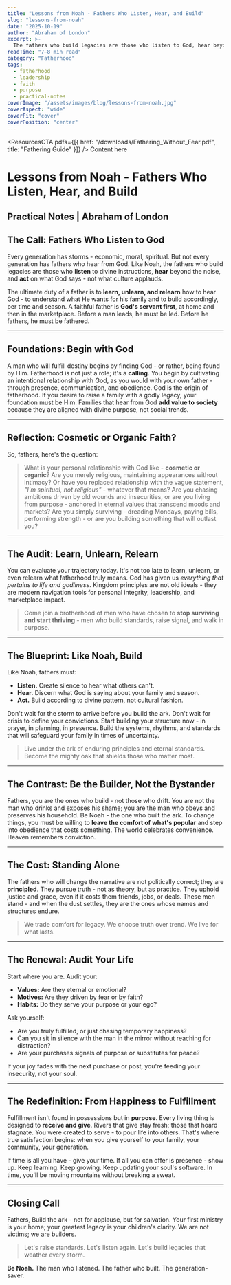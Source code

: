 ```yaml
---
title: "Lessons from Noah - Fathers Who Listen, Hear, and Build"
slug: "lessons-from-noah"
date: "2025-10-19"
author: "Abraham of London"
excerpt: >-
  The fathers who build legacies are those who listen to God, hear beyond the noise, and act with obedience and conviction. Like Noah, we must learn to build what will save generations yet unborn.
readTime: "7–8 min read"
category: "Fatherhood"
tags:
  - fatherhood
  - leadership
  - faith
  - purpose
  - practical-notes
coverImage: "/assets/images/blog/lessons-from-noah.jpg"
coverAspect: "wide"
coverFit: "cover"
coverPosition: "center"
---
```



<ResourcesCTA pdfs={[{ href: "/downloads/Fathering_Without_Fear.pdf", title: "Fathering Guide" }]} />
<BrandFrame title="Legacy Tips" subtitle="Key Advice">
  Content here
</BrandFrame>

# Lessons from Noah - Fathers Who Listen, Hear, and Build

## **Practical Notes | Abraham of London**

## The Call: Fathers Who Listen to God

Every generation has storms - economic, moral, spiritual. But not every generation has fathers who hear from God. Like Noah, the fathers who build legacies are those who **listen** to divine instructions, **hear** beyond the noise, and **act** on what God says - not what culture applauds.

The ultimate duty of a father is to **learn, unlearn, and relearn** how to hear God - to understand what He wants for his family and to build accordingly, per time and season. A faithful father is **God's servant first**, at home and then in the marketplace. Before a man leads, he must be led. Before he fathers, he must be fathered.

---

## Foundations: Begin with God

A man who will fulfill destiny begins by finding God - or rather, being found by Him. Fatherhood is not just a role; it's a **calling**. You begin by cultivating an intentional relationship with God, as you would with your own father - through presence, communication, and obedience. God is the origin of fatherhood. If you desire to raise a family with a godly legacy, your foundation must be Him. Families that hear from God **add value to society** because they are aligned with divine purpose, not social trends.

---

## Reflection: Cosmetic or Organic Faith?

So, fathers, here's the question:

> What is your personal relationship with God like - **cosmetic or organic**? Are you merely religious, maintaining appearances without intimacy? Or have you replaced relationship with the vague statement, _"I'm spiritual, not religious"_ - whatever that means? Are you chasing ambitions driven by old wounds and insecurities, or are you living from purpose - anchored in eternal values that transcend moods and markets? Are you simply surviving - dreading Mondays, paying bills, performing strength - or are you building something that will outlast you?

---

## The Audit: Learn, Unlearn, Relearn

You can evaluate your trajectory today. It's not too late to learn, unlearn, or even relearn what fatherhood truly means. God has given us _everything that pertains to life and godliness_. Kingdom principles are not old ideals - they are modern navigation tools for personal integrity, leadership, and marketplace impact.

> Come join a brotherhood of men who have chosen to **stop surviving and start thriving** - men who build standards, raise signal, and walk in purpose.

---

## The Blueprint: Like Noah, Build

Like Noah, fathers must:

- **Listen.** Create silence to hear what others can't.
- **Hear.** Discern what God is saying about your family and season.
- **Act.** Build according to divine pattern, not cultural fashion.

Don't wait for the storm to arrive before you build the ark. Don't wait for crisis to define your convictions. Start building your structure now - in prayer, in planning, in presence. Build the systems, rhythms, and standards that will safeguard your family in times of uncertainty.

> Live under the ark of enduring principles and eternal standards.
> Become the mighty oak that shields those who matter most.

---

## The Contrast: Be the Builder, Not the Bystander

Fathers, you are the ones who build - not those who drift. You are not the man who drinks and exposes his shame; you are the man who obeys and preserves his household. Be Noah - the one who built the ark. To change things, you must be willing to **leave the comfort of what's popular** and step into obedience that costs something. The world celebrates convenience. Heaven remembers conviction.

---

## The Cost: Standing Alone

The fathers who will change the narrative are not politically correct; they are **principled**. They pursue truth - not as theory, but as practice. They uphold justice and grace, even if it costs them friends, jobs, or deals. These men stand - and when the dust settles, they are the ones whose names and structures endure.

> We trade comfort for legacy.
> We choose truth over trend.
> We live for what lasts.

---

## The Renewal: Audit Your Life

Start where you are. Audit your:

- **Values:** Are they eternal or emotional?
- **Motives:** Are they driven by fear or by faith?
- **Habits:** Do they serve your purpose or your ego?

Ask yourself:

- Are you truly fulfilled, or just chasing temporary happiness?
- Can you sit in silence with the man in the mirror without reaching for distraction?
- Are your purchases signals of purpose or substitutes for peace?

If your joy fades with the next purchase or post, you're feeding your insecurity, not your soul.

---

## The Redefinition: From Happiness to Fulfillment

Fulfillment isn't found in possessions but in **purpose**. Every living thing is designed to **receive and give**. Rivers that give stay fresh; those that hoard stagnate. You were created to serve - to pour life into others. That's where true satisfaction begins: when you give yourself to your family, your community, your generation.

If time is all you have - give your time. If all you can offer is presence - show up. Keep learning. Keep growing. Keep updating your soul's software. In time, you'll be moving mountains without breaking a sweat.

---

## Closing Call

Fathers, Build the ark - not for applause, but for salvation. Your first ministry is your home; your greatest legacy is your children's clarity. We are not victims; we are builders.

> Let's raise standards.
> Let's listen again.
> Let's build legacies that weather every storm.

**Be Noah.** The man who listened. The father who built. The generation-saver.
